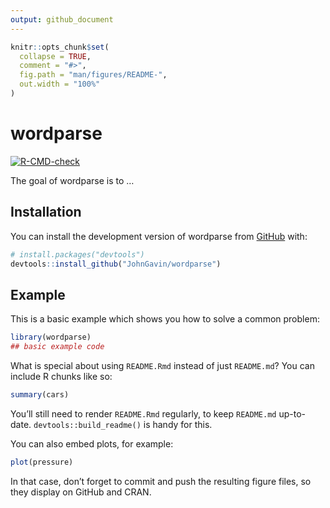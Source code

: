 ```yaml
---
output: github_document
---
```


<!--
See 
https://github.com/r-lib/actions/blob/v2-branch/examples/README.Rmd
for more examples
-->

<!-- README.md is generated from README.Rmd. Please edit that file -->

```r
knitr::opts_chunk$set(
  collapse = TRUE,
  comment = "#>",
  fig.path = "man/figures/README-",
  out.width = "100%"
)
```

# wordparse

<!-- badges: start -->

[![R-CMD-check](https://github.com/JohnGavin/wordparse/actions/workflows/R-CMD-check.yaml/badge.svg)](https://github.com/JohnGavin/wordparse/actions/workflows/R-CMD-check.yaml)

<!-- badges: end -->

The goal of wordparse is to ...

## Installation

You can install the development version of wordparse from [GitHub](https://github.com/) with:

``` r
# install.packages("devtools")
devtools::install_github("JohnGavin/wordparse")
```

## Example

This is a basic example which shows you how to solve a common problem:

```r
library(wordparse)
## basic example code
```

What is special about using `README.Rmd` instead of just `README.md`? You can include R chunks like so:

```r
summary(cars)
```

You'll still need to render `README.Rmd` regularly, to keep `README.md` up-to-date. `devtools::build_readme()` is handy for this.

You can also embed plots, for example:

```r
plot(pressure)
```

In that case, don't forget to commit and push the resulting figure files, so they display on GitHub and CRAN.
